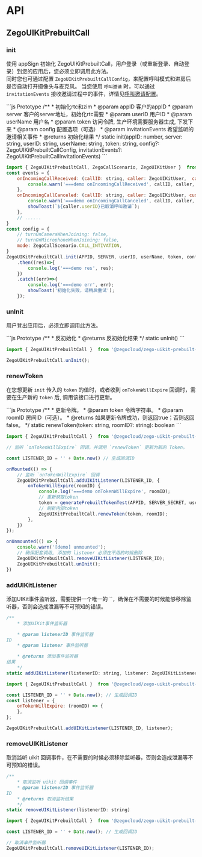 # API

## ZegoUIKitPrebuiltCall

### init

使用 appSign 初始化 ZegoUIKitPrebuiltCall，用户登录（或重新登录、自动登录）到您的应用后，您必须立即调用此方法。   
同时您也可通过配置 `ZegoUIKitPrebuiltCallConfig`，来配置呼叫模式和进房后是否自动打开摄像头与麦克风。
当您使用 `呼叫邀请` 时，可以通过 `invitationEvents` 接收邀请过程中的事件，详情见[呼叫邀请配置](../Calling%20config/Call%20invitation%20config.mdx)。

<CodeGroup>
```js Prototype
/**
    * 初始化rtc和zim
    * @param appID 客户的appID
    * @param server 客户的server地址，初始化rtc需要
    * @param userID 用户ID
    * @param userName 用户名
    * @param token 访问令牌, 生产环境需要服务器生成, 下发下来
    * @param config 配置选项（可选）
    * @param invitationEvents 希望监听的邀请相关事件
    * @returns 初始化结果
    */
static init(appID: number, server: string, userID: string, userName: string, token: string, config?: ZegoUIKitPrebuiltCallConfig, invitationEvents?: ZegoUIKitPrebuiltCallInvitationEvents)
```

```js Example
import { ZegoUIKitPrebuiltCall, ZegoCallScenario, ZegoUIKitUser }  from '@zegocloud/zego-uikit-prebuilt-call-mini-program';
const events = {
    onIncomingCallReceived: (callID: string, caller: ZegoUIKitUser,  callType: number, callees: ZegoUIKitUser[], customData: string) => {
        console.warn('===demo onIncomingCallReceived', callID, caller, callType, callees, customData);
    },
    onIncomingCallCanceled: (callID: string, caller: ZegoUIKitUser, customData: string) =>{
        console.warn('===demo onIncomingCallCanceled', callID, caller, customData);
        showToast(`${caller.userID}已取消呼叫邀请`);
    },
    // ......
}
const config = {
    // turnOnCameraWhenJoining: false,
    // turnOnMicrophoneWhenJoining: false,
    mode: ZegoCallScenario.CALL_INTIVATION,
}
ZegoUIKitPrebuiltCall.init(APPID, SERVER, userID, userName, token, config, events)
    .then((res)=>{
        console.log('===demo res', res);
    })
    .catch((err)=>{
        console.log('===demo err', err);
        showToast('初始化失败，请稍后重试');
    });
```
</CodeGroup>


### unInit

用户登出应用后，必须立即调用此方法。

<CodeGroup>
```js Prototype
/**
    * 反初始化
    * @returns 反初始化结果
    */
static unInit() 
```

```js Example
import { ZegoUIKitPrebuiltCall }  from '@zegocloud/zego-uikit-prebuilt-call-mini-program';

ZegoUIKitPrebuiltCall.unInit();
```
</CodeGroup>


### renewToken

在您想更新 `init` 传入的 `token` 的值时，或者收到 `onTokenWillExpire` 回调时，需要在生产新的 `token` 后, 调用该接口进行更新。


<CodeGroup>
```js Prototype
/**
    * 更新令牌。
    * @param token 令牌字符串。
    * @param roomID 房间ID（可选）。
    * @returns 如果更新令牌成功，则返回true；否则返回false。
    */
static renewToken(token: string, roomID?: string): boolean 
```

```js Example
import { ZegoUIKitPrebuiltCall }  from '@zegocloud/zego-uikit-prebuilt-call-mini-program';

// 监听 `onTokenWillExpire` 回调，并调用 `renewToken` 更新为新的 Token。

const LISTENER_ID = '' + Date.now() // 生成回调ID

onMounted(() => {
    // 监听 `onTokenWillExpire` 回调
    ZegoUIKitPrebuiltCall.addUIKitListener(LISTENER_ID, {
        onTokenWillExpire(roomID) {
            console.log('===demo onTokenWillExpire', roomID);
            // 重新获取token
            token = generatePrebuiltTokenTest(APPID, SERVER_SECRET, userID);
            // 刷新内部token
            ZegoUIKitPrebuiltCall.renewToken(token, roomID);
        },
    })
});

onUnmounted(() => {
	console.warn('[demo] unmounted');
    // 确保配套调用, 添加的 listener 必须在不用的时候删除
    ZegoUIKitPrebuiltCall.removeUIKitListener(LISTENER_ID);
	ZegoUIKitPrebuiltCall.unInit();
})
```
</CodeGroup>

### addUIKitListener

添加UIKit事件监听器，需要提供一个唯一的 ``，确保在不需要的时候能够移除监听器，否则会造成泄漏等不可预知的错误。

<CodeGroup>

```js Prototype
/**
    * 添加UIKit事件监听器

    * @param listenerID 事件监听器
ID
    * @param listener 事件监听器

    * @returns 添加事件监听器
结果
    */
static addUIKitListener(listenerID: string, listener: ZegoUIKitListener)
```

```js Example
import { ZegoUIKitPrebuiltCall }  from '@zegocloud/zego-uikit-prebuilt-call-mini-program';

const LISTENER_ID = '' + Date.now(); // 生成回调ID
const listener = {
    onTokenWillExpire: (roomID) => {
    },
};

ZegoUIKitPrebuiltCall.addUIKitListener(LISTENER_ID, listener);
```
</CodeGroup>

### removeUIKitListener

取消监听 uikit 回调事件，在不需要的时候必须移除监听器，否则会造成泄漏等不可预知的错误。

<CodeGroup>

```js Prototype
/**
    * 取消监听 uikit 回调事件
    * @param listenerID 事件监听器
ID
    * @returns 取消监听结果
    */
static removeUIKitListener(listenerID: string)
```

```js Example
import { ZegoUIKitPrebuiltCall }  from '@zegocloud/zego-uikit-prebuilt-call-mini-program';

const LISTENER_ID = '' + Date.now(); // 生成回调ID

// 取消事件监听器
ZegoUIKitPrebuiltCall.removeUIKitListener(LISTENER_ID);
```
</CodeGroup>
